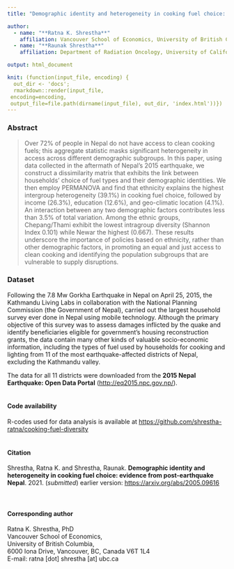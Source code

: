 ```yaml
---
title: "Demographic identity and heterogeneity in cooking fuel choice: evidence from post-earthquake Nepal"

author:
  - name: "**Ratna K. Shrestha**"
    affiliation: Vancouver School of Economics, University of British Columbia
  - name: "**Raunak Shrestha**"
    affiliation: Department of Radiation Oncology, University of California San Francisco

output: html_document

knit: (function(input_file, encoding) {
  out_dir <- 'docs';
  rmarkdown::render(input_file,
 encoding=encoding,
 output_file=file.path(dirname(input_file), out_dir, 'index.html'))})
---
```


### Abstract
> Over 72% of people in Nepal do not have access to clean cooking fuels; this aggregate statistic masks significant heterogeneity in access across different demographic subgroups. In this paper, using data collected in the aftermath of Nepal’s 2015 earthquake, we construct a dissimilarity matrix that exhibits the link between households’ choice of fuel types and their demographic identities. We then employ PERMANOVA and find that ethnicity explains the highest intergroup heterogeneity (39.1%) in cooking fuel choice, followed by income (26.3%), education (12.6%), and geo-climatic location (4.1%). An interaction between any two demographic factors contributes less than 3.5% of total variation. Among the ethnic groups, Chepang/Thami exhibit the lowest intragroup diversity (Shannon Index 0.101) while Newar the highest (0.667). These results underscore the importance of policies based on ethnicity, rather than other demographic factors, in promoting an equal and just access to clean cooking and identifying the population subgroups that are vulnerable to supply disruptions.

### Dataset
Following the 7.8 Mw Gorkha Earthquake in Nepal on April 25, 2015, the Kathmandu Living Labs in collaboration with the National Planning Commission (the Government of Nepal), carried out the largest household survey ever done in Nepal using mobile technology. Although the primary objective of this survey was to assess damages inflicted by the quake and identify beneficiaries eligible for government’s housing reconstruction grants, the data contain many other kinds of valuable socio-economic information, including the types of fuel used by households for cooking and lighting from 11 of the most earthquake-affected districts of Nepal, excluding the Kathmandu valley. 

The data for all 11 districts were downloaded from the **2015 Nepal Earthquake: Open Data Portal** (<http://eq2015.npc.gov.np/>). 
<br/><br/>

#### Code availability
R-codes used for data analysis is available at [https://github.com/shrestha-ratna/cooking-fuel-diversity](https://github.com/shrestha-ratna/cooking-fuel-diversity)
<br/><br/>

#### Citation
Shrestha, Ratna K. and Shrestha, Raunak. **Demographic identity and heterogeneity in cooking fuel choice: evidence from post-earthquake Nepal**. 2021. (*submitted*) earlier version: [https://arxiv.org/abs/2005.09616](https://arxiv.org/abs/2005.09616) <br/>
<br/><br/>

#### Corresponding author
Ratna K. Shrestha, PhD <br/>
Vancouver School of Economics, <br/>
University of British Columbia, <br/>
6000 Iona Drive, Vancouver, BC, Canada V6T 1L4 <br/>
E-mail: ratna [dot] shrestha [at] ubc.ca<br/>

